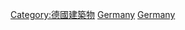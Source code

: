 {{Commons category|Towers in Germany}}

[[Category:德國建築物|Category:德國建築物]]
[[Category:各国塔式建筑|Germany]]
[[Category:歐洲塔式建築|Germany]]